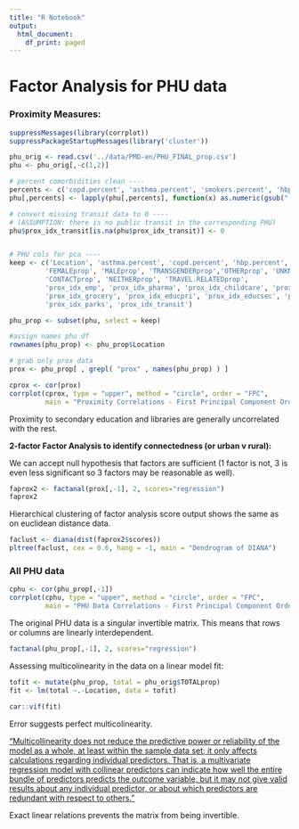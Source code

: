 ```yaml
---
title: "R Notebook"
output:
  html_document:
    df_print: paged
---
```


# Factor Analysis for PHU data

### Proximity Measures:

```r
suppressMessages(library(corrplot))
suppressPackageStartupMessages(library('cluster'))
```

```r
phu_orig <- read.csv('../data/PMD-en/PHU_FINAL_prop.csv')
phu <- phu_orig[,-c(1,2)]

# percent comorbidities clean ----
percents <- c('copd.percent', 'asthma.percent', 'smokers.percent', 'hbp.percent')
phu[,percents] <- lapply(phu[,percents], function(x) as.numeric(gsub("[\\%,]", "", x))/100)

# convert missing transit data to 0 ----
# (ASSUMPTION: there is no public transit in the corresponding PHU)
phu$prox_idx_transit[is.na(phu$prox_idx_transit)] <- 0


# PHU cols for pca ----
keep <- c('Location', 'asthma.percent', 'copd.percent', 'hbp.percent', 'smokers.percent', 
         'FEMALEprop', 'MALEprop', 'TRANSGENDERprop','OTHERprop', 'UNKNOWNprop',
         'CONTACTprop', 'NEITHERprop', 'TRAVEL.RELATEDprop',
         'prox_idx_emp', 'prox_idx_pharma', 'prox_idx_childcare', 'prox_idx_health',
         'prox_idx_grocery', 'prox_idx_educpri', 'prox_idx_educsec', 'prox_idx_lib',
         'prox_idx_parks', 'prox_idx_transit')

phu_prop <- subset(phu, select = keep)

#assign names phu df
rownames(phu_prop) <- phu_prop$Location

# grab only prox data
prox <- phu_prop[ , grepl( "prox" , names(phu_prop) ) ]

```

```r
cprox <- cor(prox)
corrplot(cprox, type = "upper", method = "circle", order = "FPC",
         main = "Proximity Correlations - First Principal Component Order")
```

Proximity to secondary education and libraries are generally uncorrelated with the rest.

**2-factor Factor Analysis to identify connectedness (or urban v rural):**

We can accept null hypothesis that factors are sufficient (1 factor is not, 3 is even less significant so 3 factors may be reasonable as well).

```r
faprox2 <- factanal(prox[,-1], 2, scores="regression")
faprox2
```


Hierarchical clustering of factor analysis score output shows the same as on euclidean distance data.

```r
faclust <- diana(dist(faprox2$scores))
pltree(faclust, cex = 0.6, hang = -1, main = "Dendrogram of DIANA") 
```

### All PHU data

```r
cphu <- cor(phu_prop[,-1])
corrplot(cphu, type = "upper", method = "circle", order = "FPC",
         main = "PHU Data Correlations - First Principal Component Order")
```

The original PHU data is a singular invertible matrix. This means that rows or columns are linearly interdependent.

```r
factanal(phu_prop[,-1], 2, scores="regression")
```

Assessing multicolinearity in the data on a linear model fit:

```r
tofit <- mutate(phu_prop, total = phu_orig$TOTALprop)
fit <- lm(total ~.-Location, data = tofit)

car::vif(fit)
```

Error suggests perfect multicolinearity.

["Multicollinearity does not reduce the predictive power or reliability of the model as a whole, at least within the sample data set; it only affects calculations regarding individual predictors. That is, a multivariate regression model with collinear predictors can indicate how well the entire bundle of predictors predicts the outcome variable, but it may not give valid results about any individual predictor, or about which predictors are redundant with respect to others."](https://en.wikipedia.org/wiki/Multicollinearity)


Exact linear relations prevents the matrix from being invertible.


